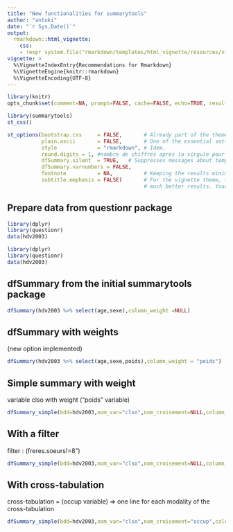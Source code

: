 ```yaml
---
title: "New functionalities for summarytools"
author: "antuki"
date: "`r Sys.Date()`"
output: 
  rmarkdown::html_vignette: 
    css: 
    - !expr system.file("rmarkdown/templates/html_vignette/resources/vignette.css", package = "rmarkdown")
vignette: >
  %\VignetteIndexEntry{Recommendations for Rmarkdown}
  %\VignetteEngine{knitr::rmarkdown}
  %\VignetteEncoding{UTF-8}
---
```


```r
library(knitr)
opts_chunk$set(comment=NA, prompt=FALSE, cache=FALSE, echo=TRUE, results='asis')
```
```r
library(summarytools)
st_css()

st_options(bootstrap.css     = FALSE,       # Already part of the theme so no need for it
           plain.ascii       = FALSE,       # One of the essential settings
           style             = "rmarkdown", # Idem.
           round.digits = 1, #nombre de chiffres après la virgule pour les pourcentages
           dfSummary.silent  = TRUE,   # Suppresses messages about temporary files
           dfSummary.varnumbers = FALSE,
           footnote          = NA,          # Keeping the results minimalistic
           subtitle.emphasis = FALSE)       # For the vignette theme, this gives
                                            # much better results. Your mileage may vary.

```


## Prepare data from questionr package

```r
library(dplyr)
library(questionr)
data(hdv2003)
```

```r
library(dplyr)
library(questionr)
data(hdv2003)
```

## dfSummary from the initial summarytools package

```r
dfSummary(hdv2003 %>% select(age,sexe),column_weight =NULL)
```

## dfSummary with weights
(new option implemented)

```r
dfSummary(hdv2003 %>% select(age,sexe,poids),column_weight = "poids")
```


## Simple summary with weight
variable clso with weight ("poids" variable)

```r
dfSummary_simple(bdd=hdv2003,nom_var="clso",nom_croisement=NULL,column_weight="poids")
```

## With a filter 
filter : (freres.soeurs!=8")
```r
dfSummary_simple(bdd=hdv2003,nom_var="clso",nom_croisement=NULL,column_weight="poids",filtres="freres.soeurs!=8")
```

## With cross-tabulation 
cross-tabulation = (occup variable) => one line for each modality of the cross-tabulation
```r
dfSummary_simple(bdd=hdv2003,nom_var="clso",nom_croisement="occup",column_weight="poids",filtres="freres.soeurs!=8",header_perso=TRUE)
```

